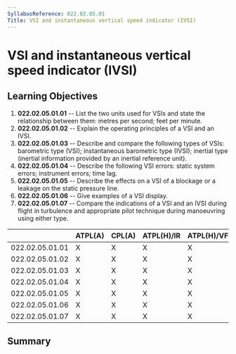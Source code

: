 ```yaml
---
SyllabusReference: 022.02.05.01
Title: VSI and instantaneous vertical speed indicator (IVSI)
---
```


# VSI and instantaneous vertical speed indicator (IVSI)

## Learning Objectives

1.  **022.02.05.01.01** -- List the two units used for VSIs and state the
    relationship between them: metres per second; feet per minute.
2.  **022.02.05.01.02** -- Explain the operating principles of a VSI and an
    IVSI.
3.  **022.02.05.01.03** -- Describe and compare the following types of VSIs:
    barometric type (VSI); instantaneous barometric type (IVSI); inertial type
    (inertial information provided by an inertial reference unit).
4.  **022.02.05.01.04** -- Describe the following VSI errors: static system
    errors; instrument errors; time lag.
5.  **022.02.05.01.05** -- Describe the effects on a VSI of a blockage or a
    leakage on the static pressure line.
6.  **022.02.05.01.06** -- Give examples of a VSI display.
7.  **022.02.05.01.07** -- Compare the indications of a VSI and an IVSI during
    flight in turbulence and appropriate pilot technique during manoeuvring
    using either type.

|                 | ATPL(A) | CPL(A) | ATPL(H)/IR | ATPL(H)/VFR | CPL(H) | IR  | CBIR(A) |
| --------------- | ------- | ------ | ---------- | ----------- | ------ | --- | ------- |
| 022.02.05.01.01 | X       | X      | X          | X           | X      | X   |         |
| 022.02.05.01.02 | X       | X      | X          | X           | X      | X   | X       |
| 022.02.05.01.03 | X       | X      | X          | X           | X      | X   | X       |
| 022.02.05.01.04 | X       | X      | X          | X           | X      | X   | X       |
| 022.02.05.01.05 | X       | X      | X          | X           | X      | X   | X       |
| 022.02.05.01.06 | X       | X      | X          | X           | X      | X   |         |
| 022.02.05.01.07 | X       | X      | X          | X           | X      | X   |         |

## Summary
